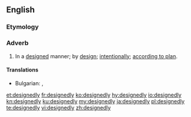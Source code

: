 ==English==

===Etymology===
{{suffix|designed|ly|lang=en}}

===Adverb===
{{en-adv}}

# In a [[designed]] manner; by [[design]]; [[intentionally]]; [[according to plan]].

====Translations====
{{trans-top|in a designed manner}}
* Bulgarian: {{t+|bg|преднамерено}}, {{t+|bg|умишлено}}
{{trans-mid}}
{{trans-bottom}}

[[et:designedly]]
[[fr:designedly]]
[[ko:designedly]]
[[hy:designedly]]
[[io:designedly]]
[[kn:designedly]]
[[ku:designedly]]
[[my:designedly]]
[[ja:designedly]]
[[pl:designedly]]
[[te:designedly]]
[[vi:designedly]]
[[zh:designedly]]